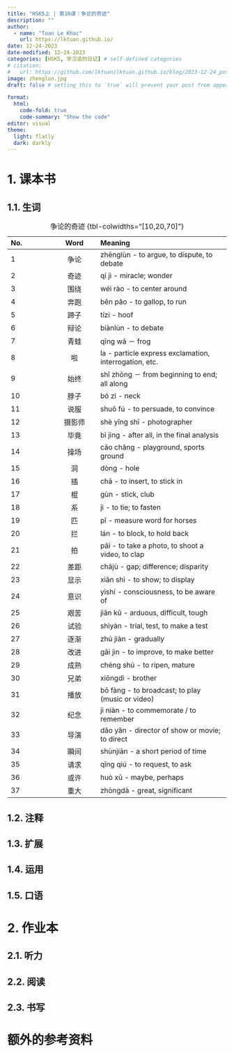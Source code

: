 ---
title: "HSK5上 | 第10课：争论的奇迹"
description: ""
author:
  - name: "Tuan Le Khac"
    url: https://lktuan.github.io/
date: 12-24-2023
date-modified: 12-24-2023
categories: [HSK5, 学汉语的日记] # self-defined categories
# citation: 
#   url: https://github.com/lktuan/lktuan.github.io/blog/2023-12-24_post/
image: zhenglun.jpg
draft: false # setting this to `true` will prevent your post from appearing on your listing page until you're ready!

format: 
  html: 
    code-fold: true
    code-summary: "Show the code"
editor: visual
theme:
  light: flatly
  dark: darkly
---

# 1. 课本书

## 1.1. 生词

| No. |   Word   | Meaning                                                        |
|:--------------|:-------------:|:------------------------------------------|
|1|争论|zhēnglùn - to argue, to dispute, to debate|
|2|奇迹|qí jì - miracle; wonder|
|3|围绕|wéi rào - to center around|
|4|奔跑|bēn pǎo - to gallop, to run|
|5|蹄子|tízi - hoof|
|6|辩论|biànlùn - to debate|
|7|青蛙|qīng wā － frog|
|8|啦|la - particle express exclamation, interrogation, etc.|
|9|始终|shǐ zhōng － from beginning to end; all along|
|10|脖子|bó zi - neck|
|11|说服|shuō fú - to persuade, to convince|
|12|摄影师|shè yǐng shī - photographer|
|13|毕竟|bì jìng - after all, in the final analysis|
|14|操场|cāo chǎng - playground, sports ground|
|15|洞|dòng - hole|
|16|插|chā - to insert, to stick in|
|17|棍|gùn - stick, club|
|18|系|jì - to tie; to fasten|
|19|匹|pǐ - measure word for horses|
|20|拦|lán - to block, to hold back|
|21|拍|pāi - to take a photo, to shoot a video, to clap|
|22|差距|chājù - gap; difference; disparity|
|23|显示|xiǎn shì - to show; to display|
|24|意识|yìshí - consciousness, to be aware of|
|25|艰苦|jiān kǔ - arduous, difficult, tough|
|26|试验|shìyàn - trial, test, to make a test|
|27|逐渐|zhú jiàn - gradually|
|28|改进|gǎi jìn - to improve, to make better|
|29|成熟|chéng shú - to ripen, mature|
|30|兄弟|xiōngdì - brother|
|31|播放|bō fàng - to broadcast; to play (music or video)|
|32|纪念|jì niàn - to commemorate / to remember|
|33|导演|dǎo yǎn - director of show or movie; to direct|
|34|瞬间|shùn​jiān​ - a short period of time|
|35|请求|qǐng qiú - to request, to ask|
|36|或许|huò xǔ - maybe, perhaps|
|37|重大|zhòngdà - great, significant|

: 争论的奇迹 {tbl-colwidths="\[10,20,70\]"}

## 1.2. 注释

## 1.3. 扩展

## 1.4. 运用

## 1.5. 口语

# 2. 作业本

## 2.1. 听力

## 2.2. 阅读

## 2.3. 书写

# 额外的参考资料

